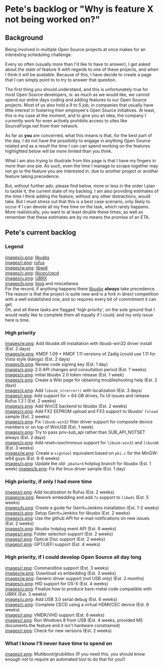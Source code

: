 = Pete's backlog or "Why is feature X not being worked on?" =

== Background ==
Being involved in multiple Open Source projects at once makes for an interesting scheduling challenge.

Every so often (usually more than I'd like to have to answer), I get asked about the state of feature X with regards to one of these projects, and when I think it will be available. Because of this, I have decide to create a page that I can simply point to to try to answer that question.

The first thing you should understand, and this is unfortunately true for most Open Source developers, is: as much as we would like, we cannot spend our entire days coding and adding features to our Open Source projects. Most of us also hold a 9 to 5 job, in companies that usually have little interest in fostering their employee's Open Source initiatives. At least, this is my case at the moment, and to give you an idea, the company I currently work for even actively prohibits access to sites like SourceForge.net from their network.

As far as '''you''' are concerned, what this means is that, for the best part of the day, I do not have the possibility to engage in anything Open Source related and as a result the time I can can spend working on the features highlighted below will be more limited than you think.

What I am also trying to illustrate from this page is that I have my fingers in more than one pie. As such, even the time I manage to scrape together may not go to the feature you are interested in, due to another project or another feature taking precedence.

But, without further ado, please find below, more or less in the order I plan to tackle it, the current state of my backlog. I am also providing estimates of the time I think adding the feature, without any other distractions, would take. But I must stress out that this is a best case scenario, only likely to occur if I can devote all my free time on the task, which rarely happens. More realistically, you want to at least double these times, as well as remember that these estimates are by no means the promise of an ETA.

== Pete's current backlog ==

=== Legend ===
[[images/x.png]]: [http://libusbx.org libusbx]<br/>
[[images/r.png]]: [http://rufus.akeo.ie rufus]<br/>
[[images/w.png]]: [http://libwdi.akeo.ie libwdi]<br/>
[[images/c.png]]: [http://cecd.akeo.ie libcec/cecd]<br/>
[[images/u.png]]: [http://ubrx.akeo.ie UBRX]<br/>
[[images/b.png]]: [http://pete.akeo.ie blog] and miscellanea<br/>
For the record, if anything happens there [http://libusbx.org libusbx] '''always''' take precedence. The reason is that the project is quite new and is a fork in direct competition with a well established one, and so requires every bit of commitment it can get.</br/>
Oh, and all these tasks are flagged 'high priority', on the sole ground that I would really like to complete them all equally if I could, and my only issue here is time.

=== High priority ===
[[images/w.png]]: Add libusbk.dll installation with libusb-win32 driver install (Est. 2 days)<br/>
[[images/w.png]]: KMDF 1.09 + KMDF 1.11 versions of Zadig (could use 1.11 for Vista style dialogs) (Est. 2 days)<br/>
[[images/b.png]]: Renew code signing key (Est. 1 day)<br/>
[[images/x.png]]: 2.0 API changes and consultation period (Est. ? weeks)<br/>
[[images/x.png]]: initial libusbx 2.0 token release (Est. 1 week)<br/>
[[images/x.png]]: Create a Wiki page for obtaining troubleshooting help (Est. 2 days)<br/>
[[images/x.png]]: Add <code>libusb_strerror()</code> with localization (Est. 3 days)<br/>
[[images/r.png]]: Add support for > 64 GB drives, fix UI issues and release Rufus 1.2.1 (Est. 2 weeks)<br/>
[[images/x.png]]: Add WinCE backend to libusbx (Est. 2 weeks)<br/>
[[images/x.png]]: Add FX2 EEPROM upload and FX3 support to libusbx' <code>fxload</code> sample (Est. 2 weeks)<br/>
[[images/x.png]]: Fix <code>libusb-win32</code> filter driver support for composite device members or on top of WinUSB (Est. 1 week)<br/>
[[images/x.png]]: Try to pass priv-sub_api rather than SUB_API_NOTSET always (Est. 2 days)<br/>
[[images/x.png]]: Add reset+isochronous support for <code>libusb-win32</code> and <code>libusbK</code> 
(Est. 3 weeks)<br/>
[[images/w.png]]: Create a <code>signtool</code> equivalent based on <code>pki.c</code> for the MinGW-w64 guys (Est. 6-8 weeks)<br/>
[[images/x.png]]: Update the old <code>-pbatard</code> hotplug branch for libusbx (Est. 1 week)
[[images/b.png]]: Fix the linux driver sample (Est. 1 day)<br/>

=== High priority, if only I had more time ===
[[images/r.png]]: Add localization to Rufus (Est. 2 weeks)<br/>
[[images/w.png]]: Rework embedding and add <code>7z</code> support to <code>libwdi</code> (Est. 5 weeks)<br/>
[[images/b.png]]: Create a guide for Gerrit+Jenkins installation (Est. 1-2 weeks)<br/>
[[images/x.png]]: Setup Gerrit+Jenkins for libusbx (Est. 2 weeks)<br/>
[[images/x.png]]: Use the github API for e-mail notifications on new issues (Est. 2 weeks)<br/>
[[images/x.png]]: libusbx hotplug event API (Est. 6 weeks)<br/>
[[images/r.png]]: Folder selection support (Est. 2 weeks)<br/>
[[images/r.png]]: Optical Disc support (Est. 2 weeks)<br/>
[[images/r.png]]: GPT/UEFI support (Est. 4 weeks)<br/>

=== High priority, if I could develop Open Source all day long ===
[[images/r.png]]: Commandline support (Est. 3 weeks)<br/>
[[images/w.png]]: Download vs embedding (Est. 3 weeks)<br/>
[[images/w.png]]: Generic driver support (not USB only) (Est. 2 months)<br/>
[[images/x.png]]: HID support for OS-X (Est. 4 weeks)<br/>
[[images/u.png]]: Finalize how to produce bare-metal code compatible with UBRX (Est. 3 weeks)<br/>
[[images/u.png]]: Add USB 3.0 serial debug (Est. 6 weeks)<br/>
[[images/c.png]]: Complete CECD using a virtual HDMI/CEC device (Est. 6 weeks)<br/>
[[images/r.png]]: VMDK/VHD support (Est. 6 weeks)<br/>
[[images/r.png]]: Run Windows 8 from USB (Est. 4 weeks, provided MS documents the feature and it isn't hardware constrained)<br/>
[[images/r.png]]: Check for new versions (Est. 2 weeks)<br/>

=== What I know I'll never have time to spend on ===
[[images/r.png]]: Multiboot/grub4dos (If you need this, you should know enough not to require an automated tool to do that for you!)<br/>


